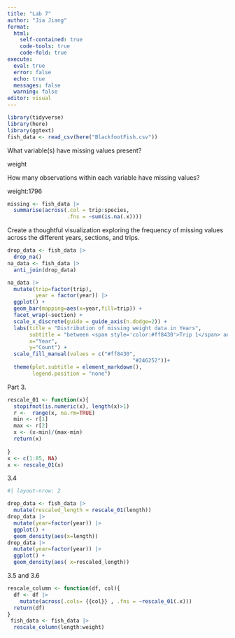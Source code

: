 ```yaml
---
title: "Lab 7"
author: "Jia Jiang"
format: 
  html:
    self-contained: true
    code-tools: true
    code-fold: true
execute: 
  eval: true
  error: false
  echo: true
  messages: false
  warning: false
editor: visual
---
```


```r
library(tidyverse)
library(here)
library(ggtext)
fish_data <- read_csv(here("BlackfootFish.csv"))
```

What variable(s) have missing values present?

weight

How many observations within each variable have missing values?

weight:1796

```r
missing <- fish_data |>
  summarise(across(.col = trip:species, 
                   .fns = ~sum(is.na(.x))))
```

Create a thoughtful visualization exploring the frequency of missing values across the different years, sections, and trips.

```r

drop_data <- fish_data |>
  drop_na()
na_data <- fish_data |>
  anti_join(drop_data)

na_data |>
  mutate(trip=factor(trip), 
         year = factor(year)) |>
  ggplot() +
  geom_bar(mapping=aes(x=year,fill=trip)) +
  facet_wrap(~section) +
  scale_x_discrete(guide = guide_axis(n.dodge=2)) +
  labs(title = "Distribution of missing weight data in Years", 
       subtitle = "between <span style='color:#ff8430'>Trip 1</span> and <span style='color:#246252'>Trip 2</span>",
       x="Year", 
       y="Count") +
  scale_fill_manual(values = c("#ff8430", 
                                        "#246252"))+
  theme(plot.subtitle = element_markdown(), 
        legend.position = "none")

```

Part 3.

```r

rescale_01 <- function(x){
  stopifnot(is.numeric(x), length(x)>1)
  r <-  range(x, na.rm=TRUE)
  min <- r[1]
  max <- r[2]
  x <- (x-min)/(max-min)
  return(x)
    
}
x <- c(1:85, NA)
x <- rescale_01(x)

```

3.4

```r
#| layout-nrow: 2

drop_data <- fish_data |>
  mutate(rescaled_length = rescale_01(length))
drop_data |> 
  mutate(year=factor(year)) |>
  ggplot() +
  geom_density(aes(x=length))
drop_data |> 
  mutate(year=factor(year)) |>
  ggplot() +
  geom_density(aes( x=rescaled_length))

```

3.5 and 3.6

```r
rescale_column <- function(df, col){
  df <- df |> 
    mutate(across(.cols= {{col}} , .fns = ~rescale_01(.x)))
  return(df)
}
 fish_data <- fish_data |> 
  rescale_column(length:weight)
```
